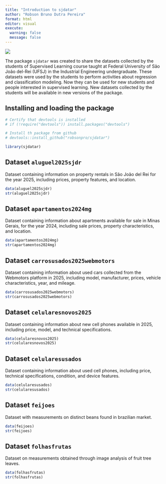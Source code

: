 ```yaml
---
title: "Introduction to sjdatar"
author: "Robson Bruno Dutra Pereira"
format: html
editor: visual
execute:
  warning: false
  message: false
---
```


![](slsjdatar)

The package `sjdatar` was created to share the datasets collected by the students of Supervised Learning course taught at Federal University of São João del-Rei (UFSJ) in the Industrial Engineering undergraduate. These datasets were used by the students to perform activities about regression and classification modeling. Now they can be used for new students and people interested in supervised learning. New datasets collected by the students will be available in new versions of the package.

## Installing and loading the package

```r
# Certify that devtools is installed
# if (!require("devtools")) install.packages("devtools")

# Install th package from github
# devtools::install_github("robsonpro/sjdatar")
```

```r
library(sjdatar)
```

## Dataset `aluguel2025sjdr`

Dataset containing information on property rentals in São João del Rei for the year 2025, including prices, property features, and location.

```r
data(aluguel2025sjdr)
str(aluguel2025sjdr)
```

## Dataset `apartamentos2024mg`

Dataset containing information about apartments available for sale in Minas Gerais, for the year 2024, including sale prices, property characteristics, and location.

```r
data(apartamentos2024mg)
str(apartamentos2024mg)
```

## Dataset `carrosusados2025webmotors`

Dataset containing information about used cars collected from the Webmotors platform in 2025, including model, manufacturer, prices, vehicle characteristics, year, and mileage.

```r
data(carrosusados2025webmotors)
str(carrosusados2025webmotors)
```

## Dataset `celularesnovos2025`

Dataset containing information about new cell phones available in 2025, including price, model, and technical specifications.

```r
data(celularesnovos2025)
str(celularesnovos2025)
```

## Dataset `celularesusados`

Dataset containing information about used cell phones, including price, technical specifications, condition, and device features.

```r
data(celularesusados)
str(celularesusados)
```

## Dataset `feijoes`

Dataset with measurements on distinct beans found in brazilian market.

```r
data(feijoes)
str(feijoes)
```

## Dataset `folhasfrutas`

Dataset on measurements obtained through image analysis of fruit tree leaves.

```r
data(folhasfrutas)
str(folhasfrutas)
```
